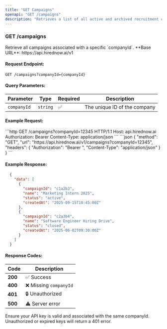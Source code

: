```yaml
---
title: "GET Campaigns"
openapi: "GET /campaigns"
description: "Retrieves a list of all active and archived recruitment campaigns associated with a specific company. Each campaign includes details such as campaign ID, name, status, and creation date."
---
```


### GET /campaigns

<Note>
  Retrieve all campaigns associated with a specific `companyId`.
</Note>

<Warning>
  **Base URL**: https://api.hirednow.ai/v1
</Warning>

#### Request Endpoint:

```http
GET /campaigns?companyId={companyId}
```

#### Query Parameters:

| Parameter   | Type     | Required | Description                  |
| ----------- | -------- | -------- | ---------------------------- |
| `companyId` | `string` | ✅        | The unique ID of the company |

#### Example Request:

<Tabs>
  <Tab title="HTTP">
    ```http
    GET /campaigns?companyId=12345 HTTP/1.1 
    Host: api.hirednow.ai 
    Authorization: Bearer <YOUR_API_KEY> 
    Content-Type: application/json 
    ```
  </Tab>
  <Tab title="JSON">
    ```json
    { 
      "method": "GET", 
      "url": "https://api.hirednow.ai/v1/campaigns?companyId=12345",
      "headers": { 
        "Authorization": "Bearer <YOUR_API_KEY>", 
        "Content-Type": "application/json" 
      } 
    } 
    ```
  </Tab>
</Tabs>

#### Example Response:

```json
  {
    "data": [
      {
        "campaignId": "c1a2b3",
        "name": "Marketing Intern 2025",
        "status": "active",
        "createdAt": "2025-09-15T10:45:00Z"
      },
      {
        "campaignId": "c2a3b4",
        "name": "Software Engineer Hiring Drive",
        "status": "closed",
        "createdAt": "2025-06-02T09:30:00Z"
      }
    ]
  }
```

#### Response Codes:

| Code    | Description           |
| ------- | --------------------- |
| **200** | ✅ Success             |
| **400** | ❌ Missing `companyId` |
| **401** | 🔒 Unauthorized       |
| **500** | ⚠️ Server error       |

<Note>
  Ensure your API key is valid and associated with the same companyId. Unauthorized or expired keys will return a 401 error.
</Note>
